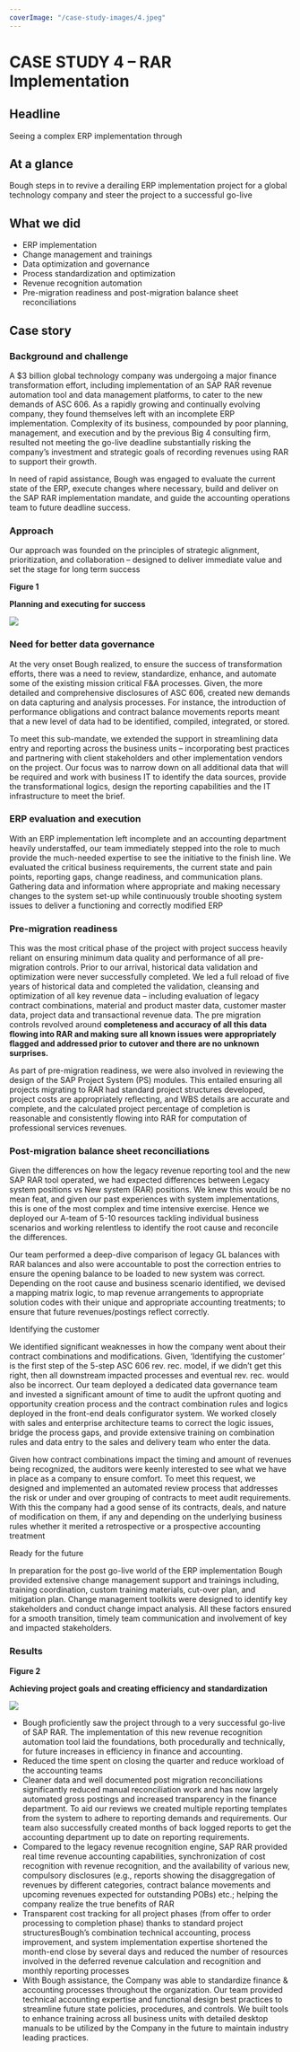```yaml
---
coverImage: "/case-study-images/4.jpeg"
---
```

# **CASE STUDY 4 – RAR Implementation**

## Headline

Seeing a complex ERP implementation through

## At a glance

Bough steps in to revive a derailing ERP implementation project for a global technology company and steer the project to a successful go-live

## What we did

* ERP implementation
* Change management and trainings
* Data optimization and governance
* Process standardization and optimization
* Revenue recognition automation
* Pre-migration readiness and post-migration balance sheet reconciliations

## Case story

### Background and challenge

A $3 billion global technology company was undergoing a major finance transformation effort, including implementation of an SAP RAR revenue automation tool and data management platforms, to cater to the new demands of ASC 606. As a rapidly growing and continually evolving company, they found themselves left with an incomplete ERP implementation. Complexity of its business, compounded by poor planning, management, and execution and by the previous Big 4 consulting firm, resulted not meeting the go-live deadline substantially risking the company’s investment and strategic goals of recording revenues using RAR to support their growth.

In need of rapid assistance, Bough was engaged to evaluate the current state of the ERP, execute changes where necessary, build and deliver on the SAP RAR implementation mandate, and guide the accounting operations team to future deadline success.

### Approach

Our approach was founded on the principles of strategic alignment, prioritization, and collaboration – designed to deliver immediate value and set the stage for long term success

**Figure 1**

**Planning and executing for success**

![](/content/case-studies/images/CS4/0.jpg)

### Need for better data governance

At the very onset Bough realized, to ensure the success of transformation efforts, there was a need to review, standardize, enhance, and automate some of the existing mission critical F&A processes. Given, the more detailed and comprehensive disclosures of ASC 606, created new demands on data capturing and analysis processes. For instance, the introduction of performance obligations and contract balance movements reports meant that a new level of data had to be identified, compiled, integrated, or stored.

To meet this sub-mandate, we extended the support in streamlining data entry and reporting across the business units – incorporating best practices and partnering with client stakeholders and other implementation vendors on the project. Our focus was to narrow down on all additional data that will be required and work with business IT to identify the data sources, provide the transformational logics, design the reporting capabilities and the IT infrastructure to meet the brief.

### ERP evaluation and execution

With an ERP implementation left incomplete and an accounting department heavily understaffed, our team immediately stepped into the role to much provide the much-needed expertise to see the initiative to the finish line. We evaluated the critical business requirements, the current state and pain points, reporting gaps, change readiness, and communication plans. Gathering data and information where appropriate and making necessary changes to the system set-up while continuously trouble shooting system issues to deliver a functioning and correctly modified ERP

### Pre-migration readiness

This was the most critical phase of the project with project success heavily reliant on ensuring minimum data quality and performance of all pre-migration controls. Prior to our arrival, historical data validation and optimization were never successfully completed. We led a full reload of five years of historical data and completed the validation, cleansing and optimization of all key revenue data – including evaluation of legacy contract combinations, material and product master data, customer master data, project data and transactional revenue data. The pre migration controls revolved around **completeness and accuracy of all this data flowing into RAR and making sure all known issues were appropriately flagged and addressed prior to cutover and there are no unknown surprises.**

As part of pre-migration readiness, we were also involved in reviewing the design of the SAP Project System (PS) modules. This entailed ensuring all projects migrating to RAR had standard project structures developed, project costs are appropriately reflecting, and WBS details are accurate and complete, and the calculated project percentage of completion is reasonable and consistently flowing into RAR for computation of professional services revenues.

### Post-migration balance sheet reconciliations

Given the differences on how the legacy revenue reporting tool and the new SAP RAR tool operated, we had expected differences between Legacy system positions vs New system (RAR) positions. We knew this would be no mean feat, and given our past experiences with system implementations, this is one of the most complex and time intensive exercise. Hence we deployed our A-team of 5-10 resources tackling individual business scenarios and working relentless to identify the root cause and reconcile the differences.

Our team performed a deep-dive comparison of legacy GL balances with RAR balances and also were accountable to post the correction entries to ensure the opening balance to be loaded to new system was correct. Depending on the root cause and business scenario identified, we devised a mapping matrix logic, to map revenue arrangements to appropriate solution codes with their unique and appropriate accounting treatments; to ensure that future revenues/postings reflect correctly.

Identifying the customer

We identified significant weaknesses in how the company went about their contract combinations and modifications. Given, ‘Identifying the customer’ is the first step of the 5-step ASC 606 rev. rec. model, if we didn’t get this right, then all downstream impacted processes and eventual rev. rec. would also be incorrect. Our team deployed a dedicated data governance team and invested a significant amount of time to audit the upfront quoting and opportunity creation process and the contract combination rules and logics deployed in the front-end deals configurator system. We worked closely with sales and enterprise architecture teams to correct the logic issues, bridge the process gaps, and provide extensive training on combination rules and data entry to the sales and delivery team who enter the data.

Given how contract combinations impact the timing and amount of revenues being recognized, the auditors were keenly interested to see what we have in place as a company to ensure comfort. To meet this request, we designed and implemented an automated review process that addresses the risk or under and over grouping of contracts to meet audit requirements. With this the company had a good sense of its contracts, deals, and nature of modification on them, if any and depending on the underlying business rules whether it merited a retrospective or a prospective accounting treatment

Ready for the future

In preparation for the post go-live world of the ERP implementation Bough provided extensive change management support and trainings including, training coordination, custom training materials, cut-over plan, and mitigation plan. Change management toolkits were designed to identify key stakeholders and conduct change impact analysis. All these factors ensured for a smooth transition, timely team communication and involvement of key and impacted stakeholders.

### Results

**Figure 2**

**Achieving project goals and creating efficiency and standardization**

**![](/content/case-studies/images/CS4/1.jpg)**

* Bough proficiently saw the project through to a very successful go-live of SAP RAR. The implementation of this new revenue recognition automation tool laid the foundations, both procedurally and technically, for future increases in efficiency in finance and accounting.
* Reduced the time spent on closing the quarter and reduce workload of the accounting teams
* Cleaner data and well documented post migration reconciliations significantly reduced manual reconciliation work and has now largely automated gross postings and increased transparency in the finance department. To aid our reviews we created multiple reporting templates from the system to adhere to reporting demands and requirements. Our team also successfully created months of back logged reports to get the accounting department up to date on reporting requirements.
* Compared to the legacy revenue recognition engine, SAP RAR provided real time revenue accounting capabilities, synchronization of cost recognition with revenue recognition, and the availability of various new, compulsory disclosures (e.g., reports showing the disaggregation of revenues by different categories, contract balance movements and upcoming revenues expected for outstanding POBs) etc.; helping the company realize the true benefits of RAR
* Transparent cost tracking for all project phases (from offer to order processing to completion phase) thanks to standard project structuresBough’s combination technical accounting, process improvement, and system implementation expertise shortened the month-end close by several days and reduced the number of resources involved in the deferred revenue calculation and recognition and monthly reporting processes
* With Bough assistance, the Company was able to standardize finance & accounting processes throughout the organization. Our team provided technical accounting expertise and functional design best practices to streamline future state policies, procedures, and controls. We built tools to enhance training across all business units with detailed desktop manuals to be utilized by the Company in the future to maintain industry leading practices.